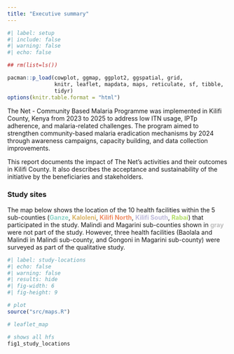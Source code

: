 ```yaml
---
title: "Executive summary"
---
```


```r
#| label: setup
#| include: false
#| warning: false
#| echo: false

## rm(list=ls())

pacman::p_load(cowplot, ggmap, ggplot2, ggspatial, grid, 
               knitr, leaflet, mapdata, maps, reticulate, sf, tibble,
               tidyr)
options(knitr.table.format = "html")
```

The Net - Community Based Malaria Programme was implemented in Kilifi County, Kenya from 2023 to 2025 to address low ITN usage, IPTp adherence, and malaria-related challenges. The program aimed to strengthen community-based malaria eradication mechanisms by 2024 through awareness campaigns, capacity building, and data collection improvements.

This report documents the impact of The Net’s activities and their outcomes in Kilifi County. It also describes the acceptance and sustainability of the initiative by the beneficiaries and stakeholders.

### Study sites

The map below shows the location of the 10 health facilities within the 5 sub-counties ([**Ganze**]{style="color:#8dd3c7"}, [**Kaloleni**]{style="color:#d8b365"}, [**Kilifi North**]{style="color:#ef8a62"}, [**Kilifi South**]{style="color:#bebada"}, [**Rabai**]{style="color:#b3de69"}) that participated in the study. Malindi and Magarini sub-counties shown in [**gray**]{style="color:#bdbdbd"} were not part of the study. However, three health facilities (Baolala and Malindi in Malindi sub-county, and Gongoni in Magarini sub-county) were surveyed as part of the qualitative study.

```r
#| label: study-locations
#| echo: false
#| warning: false
#| results: hide
#| fig-width: 6
#| fig-height: 9

# plot
source("src/maps.R")

# leaflet_map

# shows all hfs
fig1_study_locations

```
